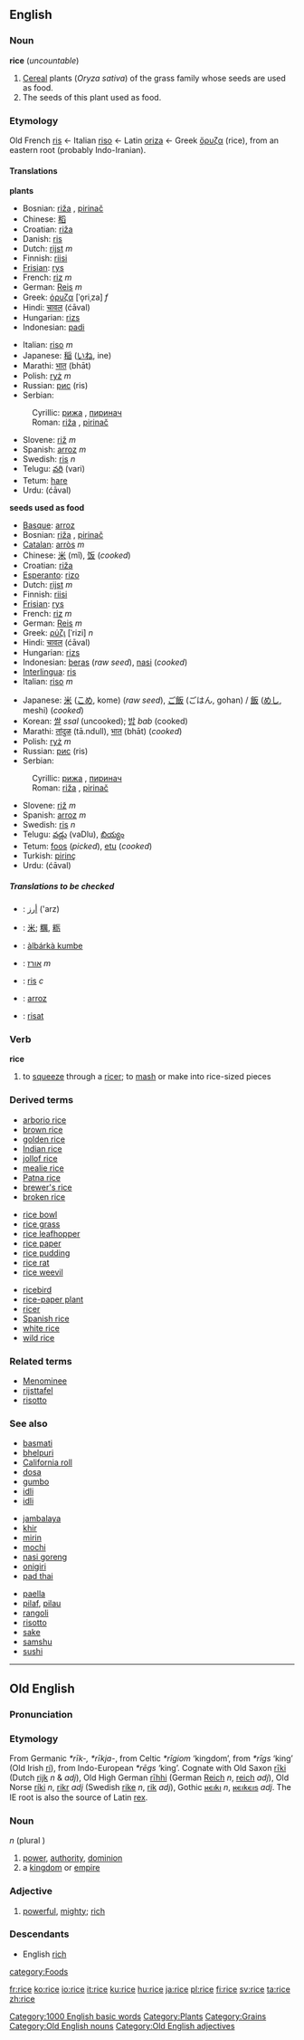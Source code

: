 ==English==

{{wikipedia}}
===Noun===
'''rice''' (''uncountable'')

#<!--DefNOryza_sativa-->[[Cereal]] plants (''Oryza sativa'') of the grass family whose seeds are used as food.
#<!--DefNOryza_sativa_seed-->The seeds of this plant used as food.

===Etymology===
Old French [[ris]] ← Italian [[riso]] ← Latin [[oriza]] ← Greek [[ὄρυζα]] (rice), from an eastern root (probably Indo-Iranian).

====Translations====

<!--DefNOryza_sativa-->'''plants'''
{{top}}
*Bosnian: [[riža#Bosnian|riža]] {{f}}, [[pirinač#Bosnian|pirinač]] {{m}}
*Chinese: [[稻]]
*Croatian: [[riža#Croatian|riža]] {{f}}
*Danish: [[ris]]
*Dutch: [[rijst]] ''m''
*Finnish: [[riisi]]
*[[Frisian]]: [[rys]]
*French: [[riz]] ''m''
*German: [[Reis]] ''m''
*Greek: [[όρυζα]] [ˈo̞riˌza] ''f''
*Hindi: [[चावल]] (ćāval)
*Hungarian: [[rizs]]
*Indonesian: [[padi]]
{{mid}}
*Italian: [[riso]] ''m''
*Japanese: [[稲]] ([[いね]], ine)
*Marathi: [[भात]] (bhāt)
*Polish: [[ryż]] ''m''
*Russian: [[рис]] (ris) {{m}}
*Serbian:
:Cyrillic: [[рижа#Serbian|рижа]] {{f}}, [[пиринач#Serbian|пиринач]] {{m}}
:Roman: [[riža#Serbian|riža]] {{f}}, [[pirinač#Serbian|pirinač]] {{m}}
*Slovene: [[riž]] ''m''
*Spanish: [[arroz]] ''m''
*Swedish: [[ris]] ''n''
*Telugu: [[వరి]] (vari)
*Tetum: [[hare]]
*Urdu: {{URchar|[[چاول]]}} (ćāval)
{{bottom}}

<!--DefNOryza_sativa_seed-->'''seeds used as food'''
{{top}}
*[[Basque]]: [[arroz]]
*Bosnian: [[riža#Bosnian|riža]] {{f}}, [[pirinač#Bosnian|pirinač]] {{m}}
*[[Catalan]]: [[arròs]] ''m''
*Chinese: [[米]] (mǐ), [[饭]] (''cooked'')
*Croatian: [[riža#Croatian|riža]] {{f}}
*[[Esperanto]]: [[rizo]]
*Dutch: [[rijst]] ''m''
*Finnish: [[riisi]]
*[[Frisian]]: [[rys]]
*French: [[riz]] ''m''
*German: [[Reis]] ''m''
*Greek: [[ρύζι]] [ˈrizi] ''n''
*Hindi: [[चावल]] (ćāval)
*Hungarian: [[rizs]]
*Indonesian: [[beras]] (''raw seed''), [[nasi]] (''cooked'')
*[[Interlingua]]: [[ris]]
*Italian: [[riso]] ''m''
{{mid}}
*Japanese: [[米]] ([[こめ]], kome) (''raw seed''), [[ご飯]] (ごはん, gohan) / [[飯]] ([[めし]], meshi) (''cooked'')
*Korean: [[쌀]] ''ssal'' (uncooked); [[밥]] ''bab'' (cooked)
*Marathi: [[तांदुळ]] (tā.ndull), [[भात]] (bhāt) (''cooked'')
*Polish: [[ryż]] ''m''
*Russian: [[рис]] (ris) {{m}}
*Serbian:
:Cyrillic: [[рижа#Serbian|рижа]] {{f}}, [[пиринач#Serbian|пиринач]] {{m}}
:Roman: [[riža#Serbian|riža]] {{f}}, [[pirinač#Serbian|pirinač]] {{m}}
*Slovene: [[riž]] ''m''
*Spanish: [[arroz]] ''m''
*Swedish: [[ris]] ''n''
*Telugu: [[వడ్లు]] (vaDlu), [[బియ్యం]]
*Tetum: [[foos]] (''picked''), [[etu]] (''cooked'')
*Turkish: [[pirinç]]
*Urdu: {{URchar|[[چاول]]}} (ćāval)
{{bottom}}

=====Translations to be checked=====
<!--Remove this section once all of the translations below have been moved into the tables above.-->
{{checktrans}}

*{{ttbc|Arabic}}: [[أرز]] ('arz)
*{{ttbc|CJKV Characters}}: [[米]]; [[糲]], [[粝]]
*{{ttbc|Hausa}}: [[àlbárkà kumbe]]
*{{ttbc|Hebrew}}: [[אורז]] ''m''
*{{ttbc|Norwegian}}: [[ris]] ''c''
*{{ttbc|Portuguese}}: [[arroz]]
*{{ttbc|Volapük}}: [[risat]]

===Verb===
'''rice'''

#<!--VTrSqueeze-->to [[squeeze]] through a [[ricer]]; to [[mash]] or make into rice-sized pieces

===Derived terms===
{{3column-top}}
*[[arborio rice]]
*[[brown rice]]
*[[golden rice]]
*[[Indian rice]]
*[[jollof rice]]
*[[mealie rice]]
*[[Patna rice]]
*[[brewer's rice]]
*[[broken rice]]
{{3column-mid}}
*[[rice bowl]]
*[[rice grass]]
*[[rice leafhopper]]
*[[rice paper]]
*[[rice pudding]]
*[[rice rat]]
*[[rice weevil]]
{{3column-mid}}
*[[ricebird]]
*[[rice-paper plant]]
*[[ricer]]
*[[Spanish rice]]
*[[white rice]]
*[[wild rice]]
{{3column-end}}

===Related terms===
*[[Menominee]]
*[[rijsttafel]]
*[[risotto]]

===See also===
{{3column-top}}
*[[basmati]]
*[[bhelpuri]]
*[[California roll]]
*[[dosa]]
*[[gumbo]]
*[[idli]]
*[[idli]]
{{3column-mid}}
*[[jambalaya]]
*[[khir]]
*[[mirin]]
*[[mochi]]
*[[nasi goreng]]
*[[onigiri]]
*[[pad thai]]
{{3column-mid}}
*[[paella]]
*[[pilaf]], [[pilau]]
*[[rangoli]]
*[[risotto]]
*[[sake]]
*[[samshu]]
*[[sushi]]
{{3column-end}}

----

==Old English==
===Pronunciation===
{{IPA|/ri:ʧe/}}

===Etymology===
From Germanic ''*rīk-, *rīkja-'', from Celtic ''*rīgiom'' ‘kingdom’, from ''*rīgs'' ‘king’ (Old Irish [[rí]]), from Indo-European ''*rēgs'' ‘king’.  Cognate with Old Saxon [[riki|rīki]] (Dutch [[rijk]] ''n'' & ''adj''), Old High German [[rihhi|rīhhi]] (German [[Reich]] ''n'', [[reich]] ''adj''), Old Norse [[riki|ríki]] ''n'', [[rikr]] ''adj'' (Swedish [[rike]] ''n'', [[rik]] ''adj''), Gothic [[𐍂𐌴𐌹𐌺𐌹]] ''n'', [[𐍂𐌴𐌹𐌺𐌴𐌹𐍃]] ''adj''.  The IE root is also the source of Latin [[rex]].

===Noun===
{{Unicode|'''rīċe'''}} ''n'' (plural {{Unicode|'''[[ricu|rīċu]]'''}})
# [[power]], [[authority]], [[dominion]]
# a [[kingdom]] or [[empire]]

===Adjective===
{{Unicode|'''rīċe'''}}
# [[powerful]], [[mighty]]; [[rich]]

===Descendants===
*English [[rich]]

[[Category:1000 English basic words]]
[[category:Foods]]
[[Category:Plants]]
[[Category:Grains]]
[[Category:Old English nouns]]
[[Category:Old English adjectives]]

[[fr:rice]]
[[ko:rice]]
[[io:rice]]
[[it:rice]]
[[ku:rice]]
[[hu:rice]]
[[ja:rice]]
[[pl:rice]]
[[fi:rice]]
[[sv:rice]]
[[ta:rice]]
[[zh:rice]]